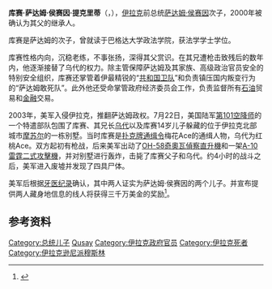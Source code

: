 {{Infobox officeholder
|name          = 库赛·萨达姆·侯赛因
|native_name   = قصي صدام حسين
|native_name_lang = ar
|image         =
|image_size    = 
|caption       = 
|birth_name    = Qusay Saddam Hussein al-Tikriti
|birth_date    = {{birth date|1966|4|17|df=y}}<ref>{{Cite web |url=https://arabic.rt.com/middle_east/1014024-%D8%B1%D8%BA%D8%AF-%D8%B5%D8%AF%D8%A7%D9%85-%D8%AD%D8%B3%D9%8A%D9%86-%D8%AA%D8%B3%D8%AA%D8%B0%D9%83%D8%B1-%D8%A3%D8%AE%D9%8A%D9%87%D8%A7-%D9%82%D8%B5%D9%8A-%D9%88%D8%B9%D9%85%D9%84%D9%8A%D8%A9-%D8%AA%D8%AD%D8%B1%D9%8A%D8%B1-%D9%85%D8%AF%D9%8A%D9%86%D8%A9-%D8%A7%D9%84%D9%81%D8%A7%D9%88/ |title=رغد صدام حسين تستذكر "تحرير الفاو" وأخاها - RT Arabic<!-- عنوان مولد بالبوت --> |accessdate=2020-05-02 |archive-date=2019-10-16 |archive-url=https://web.archive.org/web/20191016155416/https://arabic.rt.com/middle_east/1014024-%D8%B1%D8%BA%D8%AF-%D8%B5%D8%AF%D8%A7%D9%85-%D8%AD%D8%B3%D9%8A%D9%86-%D8%AA%D8%B3%D8%AA%D8%B0%D9%83%D8%B1-%D8%A3%D8%AE%D9%8A%D9%87%D8%A7-%D9%82%D8%B5%D9%8A-%D9%88%D8%B9%D9%85%D9%84%D9%8A%D8%A9-%D8%AA%D8%AD%D8%B1%D9%8A%D8%B1-%D9%85%D8%AF%D9%8A%D9%86%D8%A9-%D8%A7%D9%84%D9%81%D8%A7%D9%88/ |dead-url=no }}</ref>
|birth_place   = {{IRQ}}[[巴格达|巴格达]]
|death_date    = {{death date and age|2003|7|22|1966|4|17|df=y}}
|death_place   = {{IRQ}}[[摩苏尔|摩苏尔]]
|death_cause   = 
|resting_place = 
|nationality   = 
|education     = 
|alma_mater    = 
|employer      = 
|home_town     = 
|height        = 1.80m
|party         = [[阿拉伯复兴社会党－伊拉克地区|阿拉伯复兴社会党－伊拉克地区]]
|religion      = [[遜尼派|遜尼派]]
|spouse        = {{marriage|Sahar Maher Abd al-Rashid|1988}}
|partner       = 
|children      = Mustapha Qusay Saddam al-Tikriti（1989－2003）<br>Yahya Qusay Saddam al-Tikriti（1991－）<br>Yaqub Qusay Saddam al-Tikriti
|parents       = [[萨达姆·侯赛因|萨达姆·侯赛因]]<br>Sajida Talfah
|relatives     = [[乌代·萨达姆·侯赛因|乌代·萨达姆·侯赛因]]（兄）
|allegiance    = {{Flagdeco|Iraq|1991}} [[伊拉克复兴党政权|伊拉克复兴党政权]]
|branch           = [[共和国卫队|共和国卫队]] 
|serviceyears     = 1991－2003
|rank             = 司令官
|battles          = [[伊拉克战争|2003年伊拉克战争]]
}}

'''库赛·萨达姆·侯赛因·提克里蒂'''（{{lang-ar|قصي صدام حسين التكريتي}}，{{bd|1966年|4月17日|2003年|7月22日|catIdx=H侯}}），[[伊拉克|伊拉克]]前总统[[萨达姆·侯赛因|萨达姆·侯赛因]]次子，2000年被确认为其父的继承人。

库赛是萨达姆的次子，曾就读于巴格达大学政法学院，获法学学士学位。

库赛性格内向，沉稳老练，不事张扬，深得其父赏识。在其兄遭枪击致残后的数年内，他逐渐接替了乌代的权力。除主管保障萨达姆及其家族、高级政治官员安全的特别安全组织，库赛还掌管着伊最精锐的“[[共和国卫队|共和国卫队]]”和负责镇压国内叛变行为的“萨达姆敢死队”。此外他还受命掌管政府经济委员会工作，负责监督所有[[石油|石油]]贸易和[[金融|金融]]交易。

2003年，美军入侵伊拉克，推翻萨达姆政权。7月22日，美国陆军[[第101空降师|第101空降师]]的一个特遣部队包围了库赛、其兄长[[乌代·萨达姆·侯赛因|乌代]]以及库赛14岁儿子躲藏的位于伊拉克北部城市[[摩苏尔|摩苏尔]]的一栋别墅。当时库赛是[[扑克牌通缉令|扑克牌通缉令]]梅花Ace的通缉人物，乌代为红桃Ace。双方起初有枪战，后来美军出动了[[OH-58奇奧瓦偵察直升機|OH-58奇奧瓦偵察直升機]]和一架[[A-10雷霆二式攻擊機|A-10雷霆二式攻擊機]]，并对别墅进行轰炸，击毙了库赛父子和乌代。约4小时的战斗之后，美军进入废墟并发现了四具尸体。

美军后根据[[法医口腔学|牙医纪录]]确认，其中两人证实为萨达姆·侯赛因的两个儿子。并宣布提供两人藏身地信息的线人将获得三千万美金的奖励<ref>{{cite news |author=<!--Staff writer(s); no by-line.--> |date=23 July 2003 |title=Iraq informant set for $30m reward |url=http://edition.cnn.com/2003/WORLD/meast/07/23/sprj.irq.reward/index.html |publisher=[[CNN|CNN]] |accessdate=15 December 2008 |archive-date=2020-02-13 |archive-url=https://web.archive.org/web/20200213202624/http://edition.cnn.com/2003/WORLD/meast/07/23/sprj.irq.reward/index.html |dead-url=no }}</ref>。

==参考资料==
{{Reflist}}

{{authority control}}
{{DEFAULTSORT:Hussein, Qusay}}

[[Category:总统儿子|Category:总统儿子]]
[[Category:萨达姆·侯赛因家族|Qusay]]
[[Category:伊拉克政府官员|Category:伊拉克政府官员]]
[[Category:伊拉克死者|Category:伊拉克死者]]
[[Category:伊拉克逊尼派穆斯林|Category:伊拉克逊尼派穆斯林]]